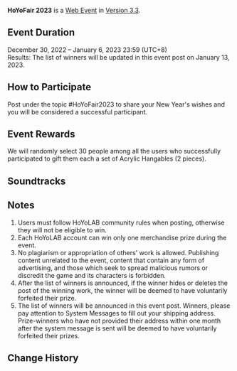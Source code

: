 {{Event
|name              = HoYoFair 2023
|image             = HoYoFair 2023.png
|type              = Web
|group             = Submission
|time_known        = yes
|time_start        = 2022-12-30 12:00:00
|time_start_offset = GMT+8
|time_end          = 2023-01-06 23:59:59
|time_end_offset   = GMT+8
|link              = https://www.hoyolab.com/article/14668149
|link2             = https://act.hoyolab.com/ys/event/hoyofair202212-m5d1mk/index.html
|link2name         = Event Page
}}
{{Description|Hello, everyone!<br>The HoYoFair New Year 2023: Genshin Impact Fan Art Special Program broadcast has come to an end~ Did you like it?<br>Would you also like to have the opportunity to get your wishes fulfilled by Tubby like the Traveler?<br>As the new year approaches, if you could ask Tubby to make your wish come true, what would you wish for?<br>Take part in the event and share your wishes now!}}
'''HoYoFair 2023''' is a [[Web Event]] in [[Version 3.3]].

==Event Duration==
December 30, 2022 – January 6, 2023 23:59 (UTC+8)<br>
Results: The list of winners will be updated in this event post on January 13, 2023.

==How to Participate==
Post under the topic #HoYoFair2023 to share your New Year's wishes and you will be considered a successful participant.

==Event Rewards==
We will randomly select 30 people among all the users who successfully participated to gift them each a set of Acrylic Hangables (2 pieces).

==Soundtracks==
{{Soundtracks by Category Table|type=eventgameplay}}

==Notes==
# Users must follow HoYoLAB community rules when posting, otherwise they will not be eligible to win.
# Each HoYoLAB account can win only one merchandise prize during the event.
# No plagiarism or appropriation of others' work is allowed. Publishing content unrelated to the event, content that contain any form of advertising, and those which seek to spread malicious rumors or discredit the game and its characters is forbidden.
# After the list of winners is announced, if the winner hides or deletes the post of the winning work, the winner will be deemed to have voluntarily forfeited their prize.
# The list of winners will be announced in this event post. Winners, please pay attention to System Messages to fill out your shipping address. Prize-winners who have not provided their address within one month after the system message is sent will be deemed to have voluntarily forfeited their prizes.

==Change History==
{{Change History|3.3}}